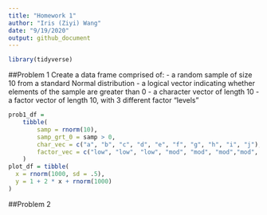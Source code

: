 ```yaml
---
title: "Homework 1"
author: "Iris (Ziyi) Wang"
date: "9/19/2020"
output: github_document
---
```


```r
library(tidyverse)
```

##Problem 1
Create a data frame comprised of:
- a random sample of size 10 from a standard Normal distribution
- a logical vector indicating whether elements of the sample are greater than 0
- a character vector of length 10
- a factor vector of length 10, with 3 different factor “levels”

```r
prob1_df =
    tibble(
        samp = rnorm(10),
        samp_grt_0 = samp > 0,
        char_vec = c("a", "b", "c", "d", "e", "f", "g", "h", "i", "j"),
        factor_vec = c("low", "low", "low", "mod", "mod", "mod","mod", "high", "high", "high")
    )
plot_df = tibble(
  x = rnorm(1000, sd = .5),
  y = 1 + 2 * x + rnorm(1000)
)
```

##Problem 2